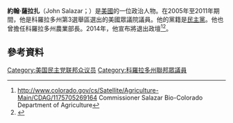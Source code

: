 '''約翰·薩拉扎'''（John Salazar；{{bd|1953年|7月21日}}）是[[美國|美國]]的一位政治人物。在2005年至2011年期間，他是科羅拉多州第3選舉區選出的美國眾議院議員。他的黨籍是[[民主黨_(美國)|民主黨]]。他也曾擔任科羅拉多州農業部長。2014年，他宣布將退出政壇<ref>http://www.colorado.gov/cs/Satellite/Agriculture-Main/CDAG/1175705269164 {{Wayback|url=http://www.colorado.gov/cs/Satellite/Agriculture-Main/CDAG/1175705269164 |date=20121002000911 }} Commissioner Salazar Bio-Colorado Department of Agriculture</ref><ref>{{Cite web |url=http://denver.cbslocal.com/2014/11/14/colorado-ag-commissioner-john-salazar-retiring/ |title=Colorado Ag Commissioner John Salazar Retiring (CBS Denver article-November 14, 2014) |accessdate=2016-01-05 |archive-date=2018-07-24 |archive-url=https://web.archive.org/web/20180724183615/https://denver.cbslocal.com/2014/11/14/colorado-ag-commissioner-john-salazar-retiring/ |dead-url=no }}</ref>。
== 參考資料 ==
{{reflist}}
[[Category:美国民主党联邦众议员|Category:美国民主党联邦众议员]]
[[Category:科羅拉多州聯邦眾議員|Category:科羅拉多州聯邦眾議員]]